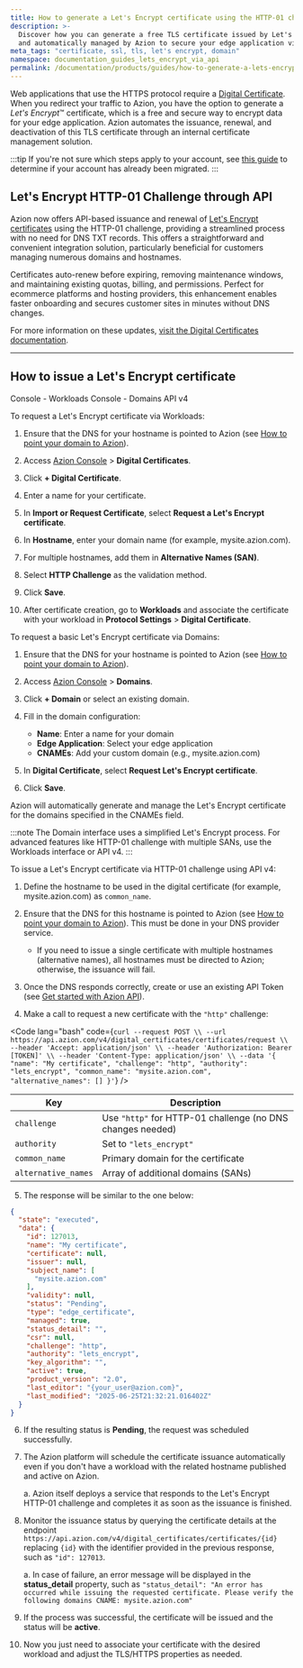 ```yaml
---
title: How to generate a Let's Encrypt certificate using the HTTP-01 challenge for your application via API
description: >-
  Discover how you can generate a free TLS certificate issued by Let's Encrypt
  and automatically managed by Azion to secure your edge application via API.
meta_tags: "certificate, ssl, tls, let's encrypt, domain"
namespace: documentation_guides_lets_encrypt_via_api
permalink: /documentation/products/guides/how-to-generate-a-lets-encrypt-certificate-via-api/
---
```



<Apiv4Rollout />

Web applications that use the HTTPS protocol require a [Digital Certificate](/en/documentation/products/build/edge-application/digital-certificates/). When you redirect your traffic to Azion, you have the option to generate a *Let's Encrypt*™ certificate, which is a free and secure way to encrypt data for your edge application. Azion automates the issuance, renewal, and deactivation of this TLS certificate through an internal certificate management solution.

:::tip
If you're not sure which steps apply to your account, see [this guide](/en/documentation/products/guides/verify-account-migration/) to determine if your account has already been migrated.
:::

## Let's Encrypt HTTP-01 Challenge through API

Azion now offers API-based issuance and renewal of [Let's Encrypt certificates](/en/documentation/products/secure/edge-firewall/digital-certificates/#lets-encrypt-certificate) using the HTTP-01 challenge, providing a streamlined process with no need for DNS TXT records. This offers a straightforward and convenient integration solution, particularly beneficial for customers managing numerous domains and hostnames.

Certificates auto-renew before expiring, removing maintenance windows, and maintaining existing quotas, billing, and permissions. Perfect for ecommerce platforms and hosting providers, this enhancement enables faster onboarding and secures customer sites in minutes without DNS changes.

For more information on these updates, [visit the Digital Certificates documentation](/en/documentation/products/secure/edge-firewall/digital-certificates/#lets-encrypt-certificate).

---

## How to issue a Let's Encrypt certificate

<Tabs client:visible>
<Fragment slot="tab.consoleworkloads">Console - Workloads</Fragment>
<Fragment slot="tab.consoledomain">Console - Domains</Fragment>
<Fragment slot="tab.apiv4">API v4</Fragment>

<Fragment slot="panel.consoleworkloads">

To request a Let's Encrypt certificate via Workloads:

1. Ensure that the DNS for your hostname is pointed to Azion (see [How to point your domain to Azion](/en/documentation/products/guides/point-domain-to-azion/)).

2. Access [Azion Console](https://console.azion.com) > **Digital Certificates**.

3. Click **+ Digital Certificate**.

4. Enter a name for your certificate.

5. In **Import or Request Certificate**, select **Request a Let's Encrypt certificate**.

6. In **Hostname**, enter your domain name (for example, mysite.azion.com).

7. For multiple hostnames, add them in **Alternative Names (SAN)**.

8. Select **HTTP Challenge** as the validation method.

9. Click **Save**.

10. After certificate creation, go to **Workloads** and associate the certificate with your workload in **Protocol Settings** > **Digital Certificate**.

</Fragment>

<Fragment slot="panel.consoledomain">

To request a basic Let's Encrypt certificate via Domains:

1. Ensure that the DNS for your hostname is pointed to Azion (see [How to point your domain to Azion](/en/documentation/products/guides/point-domain-to-azion/)).

2. Access [Azion Console](https://console.azion.com) > **Domains**.

3. Click **+ Domain** or select an existing domain.

4. Fill in the domain configuration:
   - **Name**: Enter a name for your domain
   - **Edge Application**: Select your edge application
   - **CNAMEs**: Add your custom domain (e.g., mysite.azion.com)

5. In **Digital Certificate**, select **Request Let's Encrypt certificate**.

6. Click **Save**.

Azion will automatically generate and manage the Let's Encrypt certificate for the domains specified in the CNAMEs field.

:::note
The Domain interface uses a simplified Let's Encrypt process. For advanced features like HTTP-01 challenge with multiple SANs, use the Workloads interface or API v4.
:::

</Fragment>

<Fragment slot="panel.apiv4">

To issue a Let's Encrypt certificate via HTTP-01 challenge using API v4:

1. Define the hostname to be used in the digital certificate (for example, mysite.azion.com) as `common_name`.

2. Ensure that the DNS for this hostname is pointed to Azion (see [How to point your domain to Azion](/en/documentation/products/guides/point-domain-to-azion/)). This must be done in your DNS provider service.

   - If you need to issue a single certificate with multiple hostnames (alternative names), all hostnames must be directed to Azion; otherwise, the issuance will fail.

3. Once the DNS responds correctly, create or use an existing API Token (see [Get started with Azion API](/en/documentation/products/overview-azion-api/#prerequisites)).

4. Make a call to request a new certificate with the `"http"` challenge:

<Code lang="bash" code={`curl --request POST \\
  --url https://api.azion.com/v4/digital_certificates/certificates/request \\
  --header 'Accept: application/json' \\
  --header 'Authorization: Bearer [TOKEN]' \\
  --header 'Content-Type: application/json' \\
  --data '{
    "name": "My certificate",
    "challenge": "http",
    "authority": "lets_encrypt",
    "common_name": "mysite.azion.com",
    "alternative_names": []
  }'`} />

| Key | Description |
| --- | --- |
| `challenge` | Use `"http"` for HTTP-01 challenge (no DNS changes needed) |
| `authority` | Set to `"lets_encrypt"` |
| `common_name` | Primary domain for the certificate |
| `alternative_names` | Array of additional domains (SANs) |

</Fragment>

</Tabs>

5. The response will be similar to the one below:

```json
{
  "state": "executed",
  "data": {
    "id": 127013,
    "name": "My certificate",
    "certificate": null,
    "issuer": null,
    "subject_name": [
      "mysite.azion.com"
    ],
    "validity": null,
    "status": "Pending",
    "type": "edge_certificate",
    "managed": true,
    "status_detail": "",
    "csr": null,
    "challenge": "http",
    "authority": "lets_encrypt",
    "key_algorithm": "",
    "active": true,
    "product_version": "2.0",
    "last_editor": "{your_user@azion.com}",
    "last_modified": "2025-06-25T21:32:21.016402Z"
  }
}
```

6. If the resulting status is **Pending**, the request was scheduled successfully.

7. The Azion platform will schedule the certificate issuance automatically even if you don't have a workload with the related hostname published and active on Azion.

   a. Azion itself deploys a service that responds to the Let's Encrypt HTTP-01 challenge and completes it as soon as the issuance is finished.

8. Monitor the issuance status by querying the certificate details at the endpoint `https://api.azion.com/v4/digital_certificates/certificates/{id}` replacing `{id}` with the identifier provided in the previous response, such as `"id": 127013`.

   a. In case of failure, an error message will be displayed in the **status_detail** property, such as `"status_detail": "An error has occurred while issuing the requested certificate. Please verify the following domains CNAME: mysite.azion.com"`

9. If the process was successful, the certificate will be issued and the status will be **active**.

10. Now you just need to associate your certificate with the desired workload and adjust the TLS/HTTPS properties as needed.
